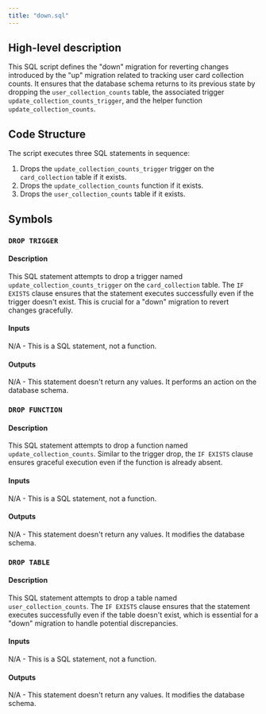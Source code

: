 ```yaml
---
title: "down.sql"
---
```


## High-level description
This SQL script defines the "down" migration for reverting changes introduced by the "up" migration related to tracking user card collection counts. It ensures that the database schema returns to its previous state by dropping the `user_collection_counts` table, the associated trigger `update_collection_counts_trigger`, and the helper function `update_collection_counts`.

## Code Structure
The script executes three SQL statements in sequence:
1. Drops the `update_collection_counts_trigger` trigger on the `card_collection` table if it exists.
2. Drops the `update_collection_counts` function if it exists.
3. Drops the `user_collection_counts` table if it exists.

## Symbols

### `DROP TRIGGER`
#### Description
This SQL statement attempts to drop a trigger named `update_collection_counts_trigger` on the `card_collection` table. The `IF EXISTS` clause ensures that the statement executes successfully even if the trigger doesn't exist. This is crucial for a "down" migration to revert changes gracefully.

#### Inputs
N/A - This is a SQL statement, not a function.

#### Outputs
N/A - This statement doesn't return any values. It performs an action on the database schema.

### `DROP FUNCTION`
#### Description
This SQL statement attempts to drop a function named `update_collection_counts`. Similar to the trigger drop, the `IF EXISTS` clause ensures graceful execution even if the function is already absent.

#### Inputs
N/A - This is a SQL statement, not a function.

#### Outputs
N/A - This statement doesn't return any values. It modifies the database schema.

### `DROP TABLE`
#### Description
This SQL statement attempts to drop a table named `user_collection_counts`. The `IF EXISTS` clause ensures that the statement executes successfully even if the table doesn't exist, which is essential for a "down" migration to handle potential discrepancies.

#### Inputs
N/A - This is a SQL statement, not a function.

#### Outputs
N/A - This statement doesn't return any values. It modifies the database schema.
